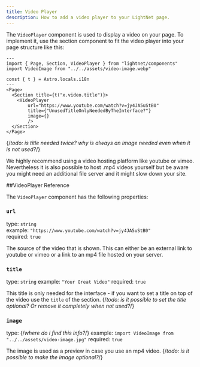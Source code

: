 ```yaml
---
title: Video Player
description: How to add a video player to your LightNet page. 
---
```


The `VideoPlayer` component is used to display a video on your page. To implement it, use the section component to fit 
the video player into your page structure like this:

```astro
---
import { Page, Section, VideoPlayer } from "lightnet/components"
import VideoImage from "../../assets/video-image.webp"

const { t } = Astro.locals.i18n
---
<Page>
  <Section title={t("x.video.title")}>
    <VideoPlayer 
        url="https://www.youtube.com/watch?v=jy4JA5uStB0"
        title={"UnusedTitleOnlyNeededByTheInterface?"}
        image={}
        />
  </Section>
</Page>
```
{/*todo: is title needed twice? why is always an image needed even when it is not used?*/}

<Aside type="tip">
We highly recommend using a video hosting platform like youtube or vimeo. Nevertheless it is also possible to host 
.mp4 videos yourself but be aware you might need an additional file server and it might slow down your site.
</Aside>

##VideoPlayer Reference

The `VideoPlayer` component has the following properties:

### `url`

type: `string` \
example: `"https://www.youtube.com/watch?v=jy4JA5uStB0"` \
required: `true`

The source of the video that is shown. This can either be an external link to youtube or vimeo or a link to an 
mp4 file hosted on your server.

### `title`

type: `string`
example: `"Your Great Video"`
required: `true`

This title is only needed for the interface - if you want to set a title on top of the video use the `title` of the section.
{/*todo: is it possible to set the title optional? Or remove it completely when not used?*/}

### `image`

type: {/*where do i find this info?*/}
example: `import VideoImage from "../../assets/video-image.jpg"`
required: `true`

The image is used as a preview in case you use an mp4 video. {/*todo: is it possible to make the image optional?*/}